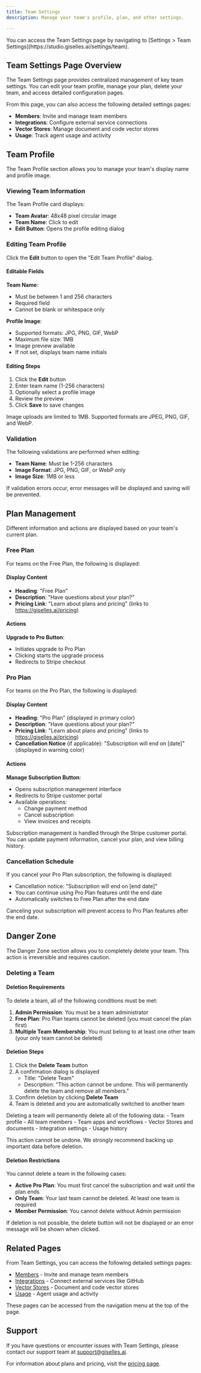 ```yaml
---
title: Team Settings
description: Manage your team's profile, plan, and other settings.

---
```


<Info>
You can access the Team Settings page by navigating to [Settings > Team Settings](https://studio.giselles.ai/settings/team).
</Info>

## Team Settings Page Overview

The Team Settings page provides centralized management of key team settings. You can edit your team profile, manage your plan, delete your team, and access detailed configuration pages.

From this page, you can also access the following detailed settings pages:

- **Members**: Invite and manage team members
- **Integrations**: Configure external service connections
- **Vector Stores**: Manage document and code vector stores
- **Usage**: Track agent usage and activity

## Team Profile

The Team Profile section allows you to manage your team's display name and profile image.

### Viewing Team Information

The Team Profile card displays:

- **Team Avatar**: 48x48 pixel circular image
- **Team Name**: Click to edit
- **Edit Button**: Opens the profile editing dialog

### Editing Team Profile

Click the **Edit** button to open the "Edit Team Profile" dialog.

#### Editable Fields

**Team Name**:
- Must be between 1 and 256 characters
- Required field
- Cannot be blank or whitespace only

**Profile Image**:
- Supported formats: JPG, PNG, GIF, WebP
- Maximum file size: 1MB
- Image preview available
- If not set, displays team name initials

#### Editing Steps

1. Click the **Edit** button
2. Enter team name (1-256 characters)
3. Optionally select a profile image
4. Review the preview
5. Click **Save** to save changes

<Note>
Image uploads are limited to 1MB. Supported formats are JPEG, PNG, GIF, and WebP.
</Note>

### Validation

The following validations are performed when editing:

- **Team Name**: Must be 1-256 characters
- **Image Format**: JPG, PNG, GIF, or WebP only
- **Image Size**: 1MB or less

If validation errors occur, error messages will be displayed and saving will be prevented.

## Plan Management

Different information and actions are displayed based on your team's current plan.

### Free Plan

For teams on the Free Plan, the following is displayed:

#### Display Content

- **Heading**: "Free Plan"
- **Description**: "Have questions about your plan?"
- **Pricing Link**: "Learn about plans and pricing" (links to https://giselles.ai/pricing)

#### Actions

**Upgrade to Pro Button**:
- Initiates upgrade to Pro Plan
- Clicking starts the upgrade process
- Redirects to Stripe checkout

### Pro Plan

For teams on the Pro Plan, the following is displayed:

#### Display Content

- **Heading**: "Pro Plan" (displayed in primary color)
- **Description**: "Have questions about your plan?"
- **Pricing Link**: "Learn about plans and pricing" (links to https://giselles.ai/pricing)
- **Cancellation Notice** (if applicable): "Subscription will end on [date]" (displayed in warning color)

#### Actions

**Manage Subscription Button**:
- Opens subscription management interface
- Redirects to Stripe customer portal
- Available operations:
  - Change payment method
  - Cancel subscription
  - View invoices and receipts

<Info>
Subscription management is handled through the Stripe customer portal. You can update payment information, cancel your plan, and view billing history.
</Info>

### Cancellation Schedule

If you cancel your Pro Plan subscription, the following is displayed:

- Cancellation notice: "Subscription will end on [end date]"
- You can continue using Pro Plan features until the end date
- Automatically switches to Free Plan after the end date

<Warning>
Canceling your subscription will prevent access to Pro Plan features after the end date.
</Warning>

## Danger Zone

The Danger Zone section allows you to completely delete your team. This action is irreversible and requires caution.

### Deleting a Team

#### Deletion Requirements

To delete a team, all of the following conditions must be met:

1. **Admin Permission**: You must be a team administrator
2. **Free Plan**: Pro Plan teams cannot be deleted (you must cancel the plan first)
3. **Multiple Team Membership**: You must belong to at least one other team (your only team cannot be deleted)

#### Deletion Steps

1. Click the **Delete Team** button
2. A confirmation dialog is displayed
   - Title: "Delete Team"
   - Description: "This action cannot be undone. This will permanently delete the team and remove all members."
3. Confirm deletion by clicking **Delete Team**
4. Team is deleted and you are automatically switched to another team

<Warning>
Deleting a team will permanently delete all of the following data:
- Team profile
- All team members
- Team apps and workflows
- Vector Stores and documents
- Integration settings
- Usage history

This action cannot be undone. We strongly recommend backing up important data before deletion.
</Warning>

#### Deletion Restrictions

You cannot delete a team in the following cases:

- **Active Pro Plan**: You must first cancel the subscription and wait until the plan ends
- **Only Team**: Your last team cannot be deleted. At least one team is required
- **Member Permission**: You cannot delete without Admin permission

If deletion is not possible, the delete button will not be displayed or an error message will be shown when clicked.

## Related Pages

From Team Settings, you can access the following detailed settings pages:

- [Members](/en/guides/settings/team/members) - Invite and manage team members
- [Integrations](/en/guides/settings/team/integrations) - Connect external services like GitHub
- [Vector Stores](/en/guides/settings/team/vector-stores) - Document and code vector stores
- [Usage](/en/guides/settings/team/usage) - Agent usage and activity

These pages can be accessed from the navigation menu at the top of the page.

## Support

If you have questions or encounter issues with Team Settings, please contact our support team at support@giselles.ai.

For information about plans and pricing, visit the [pricing page](https://giselles.ai/pricing).
